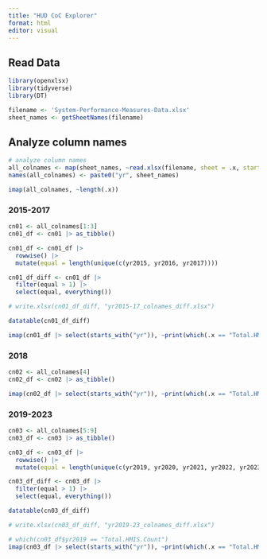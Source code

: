 ```yaml
---
title: "HUD CoC Explorer"
format: html
editor: visual
---
```


## Read Data


```r
library(openxlsx)
library(tidyverse)
library(DT)

filename <- 'System-Performance-Measures-Data.xlsx'
sheet_names <- getSheetNames(filename)
```

## Analyze column names

```r
# analyze column names
all_colnames <- map(sheet_names, ~read.xlsx(filename, sheet = .x, startRow = 2) |> colnames())
names(all_colnames) <- paste0("yr", sheet_names)
```

```r
imap(all_colnames, ~length(.x))

```
### 2015-2017
```r

cn01 <- all_colnames[1:3]
cn01_df <- cn01 |> as_tibble()

cn01_df <- cn01_df |> 
  rowwise() |> 
  mutate(equal = length(unique(c(yr2015, yr2016, yr2017))))

cn01_df_diff <- cn01_df |> 
  filter(equal > 1) |> 
  select(equal, everything())

# write.xlsx(cn01_df_diff, "yr2015-17_colnames_diff.xlsx")

datatable(cn01_df_diff)

```

```r
imap(cn01_df |> select(starts_with("yr")), ~print(which(.x == "Total.HMIS.Count")))
```

### 2018
```r

cn02 <- all_colnames[4]
cn02_df <- cn02 |> as_tibble()

imap(cn02_df |> select(starts_with("yr")), ~print(which(.x == "Total.HMIS.Count")))

```

### 2019-2023
```r
cn03 <- all_colnames[5:9]
cn03_df <- cn03 |> as_tibble()

cn03_df <- cn03_df |> 
  rowwise() |> 
  mutate(equal = length(unique(c(yr2019, yr2020, yr2021, yr2022, yr2023))))

cn03_df_diff <- cn03_df |> 
  filter(equal > 1) |> 
  select(equal, everything())

datatable(cn03_df_diff)

# write.xlsx(cn03_df_diff, "yr2019-23_colnames_diff.xlsx")
```


```r

# which(cn03_df$yr2019 == "Total.HMIS.Count") 
imap(cn03_df |> select(starts_with("yr")), ~print(which(.x == "Total.HMIS.Count")))

```

